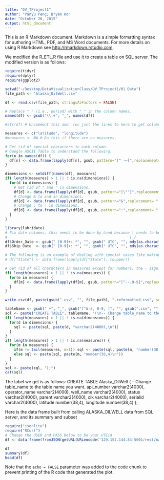 ```yaml
---
title: "DV_TProject1"
author: "Panyu Peng; Bryan Ho"
date: "October 26, 2015"
output: html_document
---
```


This is an R Markdown document. Markdown is a simple formatting syntax for authoring HTML, PDF, and MS Word documents. For more details on using R Markdown see <http://rmarkdown.rstudio.com>.

We modified the R_ETL.R file and use it to create a table on SQL server. The modified version is as follows:

```r
require(tidyr)
require(dplyr)
require(ggplot2)

setwd("~/Desktop/DataVisualizationClass/DV_TProject1/01 Data")
file_path <- "Alaska_OilWell.csv"

df <- read.csv(file_path, stringsAsFactors = FALSE)

# Replace "." (i.e., period) with "_" in the column names.
names(df) <- gsub("\\.+", "_", names(df))

#str(df) # Uncomment this and  run just the lines to here to get column types to use for getting the list of measures.

measures <- c("latitude", "longitude")
#measures <- NA # Do this if there are no measures.

# Get rid of special characters in each column.
# Google ASCII Table to understand the following:
for(n in names(df)) {
  df[n] <- data.frame(lapply(df[n], gsub, pattern="[^ -~]",replacement= ""))
}

dimensions <- setdiff(names(df), measures)
if( length(measures) > 1 || ! is.na(dimensions)) {
  for(d in dimensions) {
    # Get rid of " and ' in dimensions.
    df[d] <- data.frame(lapply(df[d], gsub, pattern="[\"']",replacement= ""))
    # Change & to and in dimensions.
    df[d] <- data.frame(lapply(df[d], gsub, pattern="&",replacement= " and "))
    # Change : to ; in dimensions.
    df[d] <- data.frame(lapply(df[d], gsub, pattern=":",replacement= ";"))
  }
}

library(lubridate)
# Fix date columns, this needs to be done by hand because | needs to be correct.
#                                                        \_/
df$Order_Date <- gsub(" [0-9]+:.*", "", gsub(" UTC", "", mdy(as.character(df$Order_Date), tz="UTC")))
df$Ship_Date  <- gsub(" [0-9]+:.*", "", gsub(" UTC", "", mdy(as.character(df$Ship_Date),  tz="UTC")))

# The following is an example of dealing with special cases like making state abbreviations be all upper case.
# df["State"] <- data.frame(lapply(df["State"], toupper))

# Get rid of all characters in measures except for numbers, the - sign, and period.dimensions
if( length(measures) > 1 || ! is.na(measures)) {
  for(m in measures) {
    df[m] <- data.frame(lapply(df[m], gsub, pattern="[^--.0-9]",replacement= ""))
  }
}

write.csv(df, paste(gsub(".csv", "", file_path), ".reformatted.csv", sep=""), row.names=FALSE, na = "")

tableName <- gsub(" +", "_", gsub("[^A-z, 0-9, ]", "", gsub(".csv", "", file_path)))
sql <- paste("CREATE TABLE", tableName, "(\n-- Change table_name to the table name you want.\n")
if( length(measures) > 1 || ! is.na(dimensions)) {
  for(d in dimensions) {
    sql <- paste(sql, paste(d, "varchar2(4000),\n"))
  }
}
if( length(measures) > 1 || ! is.na(measures)) {
  for(m in measures) {
    if(m != tail(measures, n=1)) sql <- paste(sql, paste(m, "number(38,4),\n"))
    else sql <- paste(sql, paste(m, "number(38,4)\n"))
  }
}
sql <- paste(sql, ");")
cat(sql)
```

The tabel we get is as follows:
CREATE TABLE Alaska_OilWell (
-- Change table_name to the table name you want.
 api_number varchar2(4000),
 operator_name varchar2(4000),
 well_name varchar2(4000),
 status varchar2(4000),
 parent varchar2(4000),
 cik varchar2(4000),
 serialid varchar2(4000),
 latitude number(38,4),
 longitude number(38,4)
 );

Here is the data frame built from calling ALASKA_OILWELL data from SQL server, and its summary and subset

```r
require("jsonlite")
require("RCurl")
# Change the USER and PASS below to be your UTEid
df <- data.frame(fromJSON(getURL(URLencode('129.152.144.84:5001/rest/native/?query="select * from alaska_oilwell"'),httpheader=c(DB='jdbc:oracle:thin:@129.152.144.84:1521/PDBF15DV.usuniversi01134.oraclecloud.internal', USER='cs329e_pp9774', PASS='orcl_pp9774', MODE='native_mode', MODEL='model', returnDimensions = 'False', returnFor = 'JSON'), verbose = TRUE), ))

df
summary(df)
head(df)
```

Note that the `echo = FALSE` parameter was added to the code chunk to prevent printing of the R code that generated the plot.
